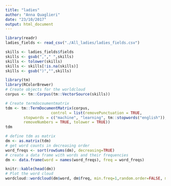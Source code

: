 ```yaml
---
title: "ladies"
author: "Anna Quaglieri"
date: "23/10/2017"
output: html_document
---
```


```r
library(readr)
ladies_fields <- read_csv("./All_ladies/ladies_fields.csv")

skills <- ladies_fields$fields
skills <- gsub(","," ",skills)
skills <- tolower(skills)
skills <- skills[!is.na(skills)]
skills <- gsub(")","",skills)

library(tm)
library(RColorBrewer)
# Create objects for the worldcloud
corpus <- tm::Corpus(tm::VectorSource(skills))

# Create termdocoumentmatrix
tdm <- tm::TermDocumentMatrix(corpus,
                    control = list(removePunctuation = TRUE,
        stopwords = c("machine", "learning", tm::stopwords("english")),
        removeNumbers = TRUE, tolower = TRUE))   
tdm

# define tdm as matrix
dm <- as.matrix(tdm)
# get word counts in decreasing order
word_freqs <- sort(rowSums(dm), decreasing=TRUE) 
# create a data frame with words and their frequencies
dm <- data.frame(word = names(word_freqs), freq = word_freqs)

knitr::kable(head(dm))
# Plot the word cloud
wordcloud::wordcloud(dm$word, dm$freq, min.freq=1,random.order=FALSE, max.words = 100, colors=brewer.pal(8, "Dark2"))
```

